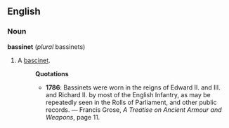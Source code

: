 ==English==
===Noun===
'''bassinet''' (''plural'' bassinets)
#A [[bascinet]].
#:'''Quotations'''
#:*'''1786''':  Bassinets were worn in the reigns of Edward II. and III. and Richard II. by most of the English Infantry, as may be repeatedly seen in the Rolls of Parliament, and other public records. &mdash; Francis Grose, ''A Treatise on Ancient Armour and Weapons'', page 11.
